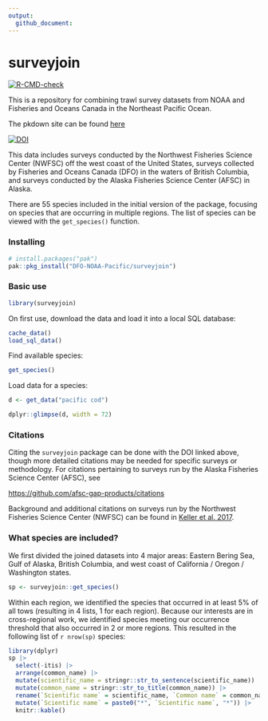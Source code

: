 ```yaml
---
output: 
  github_document:
---
```


# surveyjoin

<!-- badges: start -->
[![R-CMD-check](https://github.com/DFO-NOAA-Pacific/surveyjoin/actions/workflows/R-CMD-check.yaml/badge.svg)](https://github.com/DFO-NOAA-Pacific/surveyjoin/actions/workflows/R-CMD-check.yaml)
<!-- badges: end -->

This is a repository for combining trawl survey datasets from NOAA and Fisheries and Oceans Canada in the Northeast Pacific Ocean.

The pkdown site can be found [here](https://dfo-noaa-pacific.github.io/surveyjoin/)

[![DOI](https://zenodo.org/badge/484561620.svg)](https://zenodo.org/doi/10.5281/zenodo.10031852)

This data includes surveys conducted by the Northwest Fisheries Science Center (NWFSC) off the west coast of the United States, surveys collected by Fisheries and Oceans Canada (DFO) in the waters of British Columbia, and surveys conducted by the Alaska Fisheries Science Center (AFSC) in Alaska.

There are 55 species included in the initial version of the package, focusing on species that are occurring in multiple regions. The list of species can be viewed with the `get_species()` function.

### Installing

```r
# install.packages("pak")
pak::pkg_install("DFO-NOAA-Pacific/surveyjoin")
```

### Basic use

```r
library(surveyjoin)
```

On first use, download the data and load it into a local SQL database:

```r
cache_data()
load_sql_data()
```

Find available species:

```r
get_species()
```

Load data for a species:

```r
d <- get_data("pacific cod")
```

```r
dplyr::glimpse(d, width = 72)
```

### Citations

Citing the `surveyjoin` package can be done with the DOI linked above, though more detailed citations may be needed for specific surveys or methodology. For citations pertaining to surveys run by the Alaska Fisheries Science Center (AFSC), see

<https://github.com/afsc-gap-products/citations>

Background and additional citations on surveys run by the Northwest Fisheries Science Center (NWFSC) can be found in [Keller et al. 2017](https://repository.library.noaa.gov/view/noaa/14179/noaa_14179_DS1.pdf).

### What species are included?

We first divided the joined datasets into 4 major areas: Eastern Bering Sea, Gulf of Alaska, British Columbia, and west coast of California / Oregon / Washington states.

```r
sp <- surveyjoin::get_species()
```


Within each region, we identified the species that occurred in at least 5% of all tows (resulting in 4 lists, 1 for each region). Because our interests are in cross-regional work, we identified species meeting our occurrence threshold that also occurred in 2 or more regions. This resulted in the following list of `r nrow(sp)` species:

```r
library(dplyr)
sp |> 
  select(-itis) |> 
  arrange(common_name) |> 
  mutate(scientific_name = stringr::str_to_sentence(scientific_name)) |> 
  mutate(common_name = stringr::str_to_title(common_name)) |> 
  rename(`Scientific name` = scientific_name, `Common name` = common_name) |> 
  mutate(`Scientific name` = paste0("*", `Scientific name`, "*")) |> 
  knitr::kable()
```
